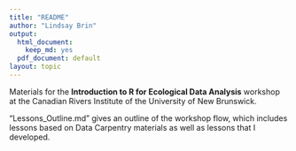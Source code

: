 ```yaml
---
title: "README"
author: "Lindsay Brin"
output:
  html_document:
    keep_md: yes
  pdf_document: default
layout: topic
---
```


Materials for the **Introduction to R for Ecological Data Analysis** workshop at the Canadian Rivers Institute of the University of New Brunswick.

"Lessons_Outline.md" gives an outline of the workshop flow, which includes lessons based on Data Carpentry materials as well as lessons that I developed.